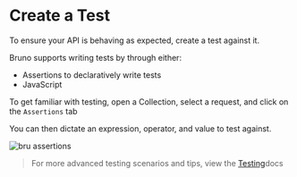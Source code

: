 # Create a Test 
To ensure your API is behaving as expected, create a test against it. 

Bruno supports writing tests by through either:
- Assertions to declaratively write tests
- JavaScript

To get familiar with testing, open a Collection, select a request, and click on the `Assertions` tab

You can then dictate an expression, operator, and value to test against. 

![bru assertions](/screenshots/assertions.webp)

>For more advanced testing scenarios and tips, view the [Testing](https://docs.usebruno.com/testing/introduction)docs




